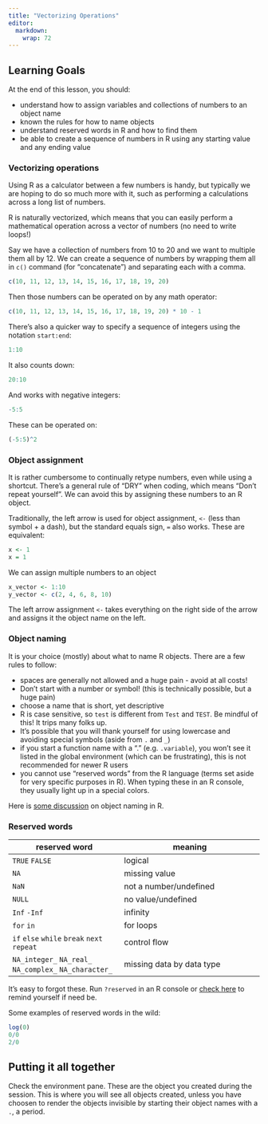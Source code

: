```yaml
---
title: "Vectorizing Operations"
editor: 
  markdown: 
    wrap: 72
---
```


::: {.callout-caution collapse="false"}
## Learning Goals

At the end of this lesson, you should:

-   understand how to assign variables and collections of numbers to an
    object name
-   known the rules for how to name objects
-   understand reserved words in R and how to find them
-   be able to create a sequence of numbers in R using any starting
    value and any ending value
:::

### Vectorizing operations

Using R as a calculator between a few numbers is handy, but typically we
are hoping to do so much more with it, such as performing a calculations
across a long list of numbers.

R is naturally vectorized, which means that you can easily perform a
mathematical operation across a vector of numbers (no need to write
loops!)

Say we have a collection of numbers from 10 to 20 and we want to
multiple them all by 12. We can create a sequence of numbers by wrapping
them all in `c()` command (for "concatenate") and separating each with a
comma.

```r
c(10, 11, 12, 13, 14, 15, 16, 17, 18, 19, 20)
```

Then those numbers can be operated on by any math operator:

```r
c(10, 11, 12, 13, 14, 15, 16, 17, 18, 19, 20) * 10 - 1
```

There's also a quicker way to specify a sequence of integers using the
notation `start:end`:

```r
1:10
```

It also counts down:

```r
20:10
```

And works with negative integers:

```r
-5:5
```

These can be operated on:

```r
(-5:5)^2
```

### Object assignment

It is rather cumbersome to continually retype numbers, even while using
a shortcut. There's a general rule of "DRY" when coding, which means
"Don't repeat yourself". We can avoid this by assigning these numbers to
an R object.

Traditionally, the left arrow is used for object assignment, `<-` (less
than symbol + a dash), but the standard equals sign, `=` also works.
These are equivalent:

```r
x <- 1
x = 1
```

We can assign multiple numbers to an object

```r
x_vector <- 1:10
y_vector <- c(2, 4, 6, 8, 10)
```

The left arrow assignment `<-` takes everything on the right side of the
arrow and assigns it the object name on the left.

### Object naming

It is your choice (mostly) about what to name R objects. There are a few
rules to follow:

-   spaces are generally not allowed and a huge pain - avoid at all
    costs!
-   Don't start with a number or symbol! (this is technically possible,
    but a huge pain)
-   choose a name that is short, yet descriptive
-   R is case sensitive, so `test` is different from `Test` and `TEST`.
    Be mindful of this! It trips many folks up.\
-   It's possible that you will thank yourself for using lowercase and
    avoiding special symbols (aside from `.` and `_`)
-   if you start a function name with a "." (e.g. `.variable`), you
    won't see it listed in the global environment (which can be
    frustrating), this is not recommended for newer R users
-   you cannot use "reserved words" from the R language (terms set aside
    for very specific purposes in R). When typing these in an R console,
    they usually light up in a special colors.

Here is [some discussion](https://intro2r.com/objects-in-r.html) on
object naming in R.

### Reserved words

| reserved word | meaning      |
|-------------|----------------| 
|`TRUE` `FALSE` | logical | 
| `NA` | missing value | 
| `NaN` | not a number/undefined | 
| `NULL` | no value/undefined | 
| `Inf`  `-Inf` | infinity | 
| `for` `in` | for loops |
| `if` `else` `while` `break` `next` `repeat` | control flow | 
| `NA_integer_` `NA_real_` `NA_complex_` `NA_character_` | missing data by data type |

It's easy to forgot these. Run `?reserved` in an R console or [check
here](https://stat.ethz.ch/R-manual/R-devel/library/base/html/Reserved.html)
to remind yourself if need be.

Some examples of reserved words in the wild:

```r
log(0)
0/0
2/0
```

::: callout-tip
## Putting it all together

Check the environment pane. These are the object you created during the
session. This is where you will see all objects created, unless you have
choosen to render the objects invisible by starting their object names
with a `.`, a period.
:::
